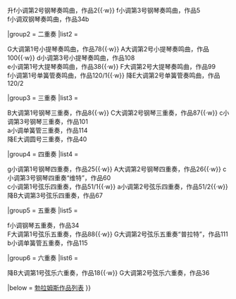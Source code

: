 {{Navbox
|name  = 勃拉姆斯室内乐
|state = autocollapse
|title = [[勃拉姆斯]][[室内乐]]
|titlestyle = background:tan;
|groupstyle = background:tan; text-align:center; vertical-align:middle; line-height:1.1em;
|liststyle  = padding-left:0.5em;
|group1=独奏
|list1=<div>
{{nowrap begin}}
C大调第1号钢琴奏鸣曲，作品1{{·w}}
升f小调第2号钢琴奏鸣曲，作品2{{·w}}
f小调第3号钢琴奏鸣曲，作品5
<BR>
f小调双钢琴奏鸣曲，作品34b
{{nowrap end}}
</div>

|group2 = 二重奏
|list2  = <div>
{{nowrap begin}}
G大调第1号小提琴奏鸣曲，作品78{{·w}}
A大调第2号小提琴奏鸣曲，作品100{{·w}}
d小调第3号小提琴奏鸣曲，作品108
<BR>
e小调第1号大提琴奏鸣曲，作品38{{·w}}
F大调第2号大提琴奏鸣曲，作品99
<BR>
f小调第1号单簧管奏鸣曲，作品120/1{{·w}}
降E大调第2号单簧管奏鸣曲，作品120/2
{{nowrap end}}
</div>

|group3 = 三重奏
|list3 = <div>
{{nowrap begin}}
B大调第1号钢琴三重奏，作品8{{·w}}
C大调第2号钢琴三重奏，作品87{{·w}}
c小调第3号钢琴三重奏，作品101
<BR>
a小调单簧管三重奏，作品114
<BR>
降E大调圆号三重奏，作品40
{{nowrap end}}

</div>

|group4 = 四重奏
|list4 = <div>
{{nowrap begin}}
g小调第1号钢琴四重奏，作品25{{·w}}
A大调第2号钢琴四重奏，作品26{{·w}}
c小调第3号钢琴四重奏“维特”，作品60
<BR>
c小调第1号弦乐四重奏，作品51/1{{·w}}
a小调第2号弦乐四重奏，作品51/2{{·w}}
降B大调第3号弦乐四重奏，作品67
{{nowrap end}}
</div>

|group5 = 五重奏
|list5 = <div>
{{nowrap begin}}
f小调钢琴五重奏，作品34
<BR>
F大调第1号弦乐五重奏，作品88{{·w}}
G大调第2号弦乐五重奏“普拉特”，作品111
<BR>
b小调单簧管五重奏，作品115
{{nowrap end}}
</div>

|group6 = 六重奏
|list6 = <div>
{{nowrap begin}}
降B大调第1号弦乐六重奏，作品18{{·w}}
G大调第2号弦乐六重奏，作品36
{{nowrap end}}
</div>

|below = [[勃拉姆斯作品列表]]
}}